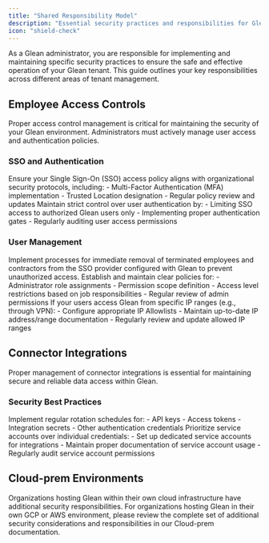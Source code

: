 ```yaml
---
title: "Shared Responsibility Model"
description: "Essential security practices and responsibilities for Glean tenant administrators"
icon: "shield-check"
---
```


As a Glean administrator, you are responsible for implementing and maintaining specific security practices to ensure the safe and effective operation of your Glean tenant. This guide outlines your key responsibilities across different areas of tenant management.

## Employee Access Controls

<Warning>
Proper access control management is critical for maintaining the security of your Glean environment. Administrators must actively manage user access and authentication policies.
</Warning>

### SSO and Authentication

<CardGroup cols={2}>
  <Card title="SSO Access Policy" icon="key">
    Ensure your Single Sign-On (SSO) access policy aligns with organizational security protocols, including:
    - Multi-Factor Authentication (MFA) implementation
    - Trusted Location designation
    - Regular policy review and updates
  </Card>
  
  <Card title="Access Restriction" icon="user-lock">
    Maintain strict control over user authentication by:
    - Limiting SSO access to authorized Glean users only
    - Implementing proper authentication gates
    - Regularly auditing user access permissions
  </Card>
</CardGroup>

### User Management

<Steps>
  <Step title="Terminated User Management">
    Implement processes for immediate removal of terminated employees and contractors from the SSO provider configured with Glean to prevent unauthorized access.
  </Step>
  
  <Step title="Role-Based Access Control (RBAC)">
    Establish and maintain clear policies for:
    - Administrator role assignments
    - Permission scope definition
    - Access level restrictions based on job responsibilities
    - Regular review of admin permissions
  </Step>
  
  <Step title="IP Access Control">
    If your users access Glean from specific IP ranges (e.g., through VPN):
    - Configure appropriate IP Allowlists
    - Maintain up-to-date IP address/range documentation
    - Regularly review and update allowed IP ranges
  </Step>
</Steps>

## Connector Integrations

<Info>
Proper management of connector integrations is essential for maintaining secure and reliable data access within Glean.
</Info>

### Security Best Practices

<CardGroup cols={2}>
  <Card title="Credential Management" icon="rotate">
    Implement regular rotation schedules for:
    - API keys
    - Access tokens
    - Integration secrets
    - Other authentication credentials
  </Card>
  
  <Card title="Service Account Usage" icon="user-robot">
    Prioritize service accounts over individual credentials:
    - Set up dedicated service accounts for integrations
    - Maintain proper documentation of service account usage
    - Regularly audit service account permissions
  </Card>
</CardGroup>

## Cloud-prem Environments

<Info>
Organizations hosting Glean within their own cloud infrastructure have additional security responsibilities.
</Info>

<Card title="Cloud-prem Security Guidelines" icon="cloud-arrow-up" href="../architecture/cloud-prem/customer-responsibilities.md">
  For organizations hosting Glean in their own GCP or AWS environment, please review the complete set of additional security considerations and responsibilities in our Cloud-prem documentation.
</Card>